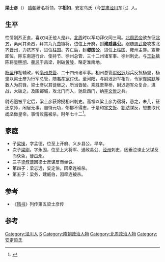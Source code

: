 {{東亞男性歷史人物
|名稱 =郕国公 梁士彦
|身份 =梁相国持节
|國家 =[[北魏|北魏]]→[[北周|北周]]→[[隋朝|隋]]
|時代 =
|主君 =[[周武帝|周武帝]][[宇文邕|宇文邕]]→[[周宣帝|周宣帝]][[宇文赟|宇文赟]]→[[隋文帝|隋文帝]][[杨坚|杨坚]]
|屆數 =
|最高職務 =三十二州[[都督|都督]][[行军总管|行军总管]]
|前任 = 
|繼任 = 
|圖片名稱 =
|圖片大小 =200px
|圖片說明 =梁士彦相国持节
|姓名 =梁士彦
|字 =相如
|號 =
|職官 =(周)军功进'''九曲鎮將'''，进位上[[開府|開府]]，封'''[[建威縣|建威縣]]公'''<br>東南道行台<br>[[帅都督|帅都督]]使持節<br>[[徐州|徐州]][[總管|總管]]、领三十二州諸軍事<br>徐州刺史<br>[[上柱国|上柱国]][[开府仪同三司|开府仪同三司]]，封'''[[郕国|郕国]]公'''，擢[[雍州|雍州]][[主簿|主簿]]<br>(隋)[[亳州|亳州]][[總管|總管]]、领二十四州諸軍事<br>[[大都督|大都督]][[行军|行军]][[总管|总管]][[开府仪同三司|开府仪同三司]]，除[[相州|相州]]刺史
|勛官 =上柱国开府仪同三司
|散階 =驃騎大將軍兼车骑大将军
|軍號 ='''大都督行军总管'''
|位階 =正一品(下)
|比秩 =一千九百石
|功臣號 =
|封爵 =郕国公
|封號 =
|封地 =
|神號 =
|尊號 =
|族裔 = 汉族
|氏族 =
|籍貫 =
|祖籍 =
|本籍 =[[安定郡|安定郡]][[乌氏|乌氏]]
|出身地 =
|府邸 =
|世系 = 
|初名 =
|小字 =
|別名 =
|法號 =
|院號 =
|其他名號 =
|出生日期 =[[北魏|北魏]][[延昌_(北魏)|延昌]]三年（515年）
|出生地點 =[[安定|安定]]
|婚年 =
|逝世日期 =[[隋朝|隋]][[开皇|开皇]]六年（586年）
|逝世地點 =[[长安|长安]]
|在位年代 =
|廟號 =
|諡號 =
|墓葬 =
|祠廟 =
|曾祖父 =
|父親 =
|嫡母 =
|母親 =
|繼父=
|繼母=
|養父=
|養母=
|元配 =
|正室 =
|妻 =
|繼室 =
|平妻 =
|側室 =
|元配之父 =
|元配之嫡母 =
|元配之母 =
|正室之父 =
|正室之嫡母 =
|正室之母 =
|妻之父 =
|妻之嫡母 =
|妻之母 =
|繼室之父 =
|繼室之嫡母 =
|繼室之母 =
|平妻之父 =
|平妻之嫡母 =
|平妻之母 =
|兄弟 =
|姊妹 =
|嫡兄弟 =
|嫡姊妹 =
|庶兄弟 =
|庶姊妹 =
|同胞兄弟 =
|同胞姊妹 =
|異母兄弟 =
|異母姊妹 =
|異父兄弟 =
|異父姊妹 =
|繼兄弟 =
|繼姊妹 =
|子 =[[梁操|梁操]]<br/>[[梁刚|梁刚]]<br/>[[梁叔谐|梁叔谐]]<br/>[[梁志远|梁志远]]<br/>[[梁务|梁务]]
|女 =
|嫡子 =
|嫡女 =
|庶子 =
|庶女 =
|養子 =
|養女 =
|繼子 =
|繼女 =
|其他親屬 =
|出身 = 
|功名 = 
|經歷 =
|著作 =
|注釋 =
}}
'''梁士彦'''（{{Bd|515年||586年|catIdx=L}}） [[隋朝|隋朝]]著名将领，字'''相如'''，安定乌氏（今[[甘肃|甘肃]][[泾川|泾川]]东北）人。

== 生平 ==
性情刚烈正直，喜欢纠正他人是非。[[北周|北周]]时以军功拜仪同三司。[[北周武帝|北周武帝]]欲东征[[北齐|北齐]]，素闻其勇烈，拜其为九曲镇将，进位上开府，封'''建威县公'''。跟随[[周武帝|周武帝]]攻拔北齐[[晋州|晋州]]，力抗齐军，进位[[柱国|柱国]]。齐亡后，封'''郕国公'''，进位[[上柱国|上柱国]]、雍州主簿。宣帝即位，除东南道行台、使持节、徐州总管、三十二州诸军事、徐州刺史。与[[王轨_(北周)|王轨]]擒陈将[[吴明彻|吴明彻]]、[[裴忌|裴忌]]于吕梁，别破[[黄陵|黄陵]]，略定淮南地。

[[杨坚|杨坚]]作相辅政，转[[亳州|亳州]][[总管|总管]]、二十四州诸军事。相州总管[[尉迟迥|尉迟迥]]起兵反抗杨坚，杨坚以梁士彦为行军总管，随[[韦孝宽|韦孝宽]]讨伐。至河阳，与尉迟迥军相对，令家僮[[梁默|梁默]]等数人为前锋，梁士彦以其徒继之，所当皆破。乘胜至草桥，尉迟迥军众复合，进战，大破之。及围邺城，攻北门而入，驰启西门，纳[[宇文忻|宇文忻]]之兵。

尉迟迥被平定后，梁士彦获除授相州刺史。高祖以梁士彦为宿将，忌之，未几，征还京师，闲居无事。自恃元功，郁郁不得志，于是和[[宇文忻|宇文忻]]、[[劉昉_(隋朝)|劉昉]]谋反，想要取代[[杨坚|杨坚]]做皇帝。事情败露被杀，时年七十二<ref>{{Cite book|title=中国军事人物辞典|last=张文达编|first=|publisher=哈尔滨：黑龙江人民出版社|year=1988.08|isbn=7-207-00183-5|location=|pages=501}}</ref>。

== 家庭==
*子[[梁操|梁操]]，字孟德，位至上开府、义乡县公，早卒。
*次子[[梁剛_(隋朝)|梁刚]]，字永固，位至上大将军、通政县公、[[泾州|泾州]]刺史，因垂泣谏止父谋反而获免，徙[[瓜州|瓜州]]。
*三子[[梁叔谐|梁叔谐]]因梁士彦谋反而坐诛。
*第四子：梁志远，安定伯，因牵连被杀。
*第五子：梁务，建威伯，因牵连被杀。

==参考==
*《[[隋书|隋书]]》列传第五梁士彦传

==参考==
{{reflist}}

{{DEFAULTSORT:L}}
[[Category:泾川人|Category:泾川人]]
[[Category:梁姓|S]]
[[Category:隋朝政治人物|Category:隋朝政治人物]]
[[Category:北周政治人物|Category:北周政治人物]]
[[Category:安定梁氏|Category:安定梁氏]]